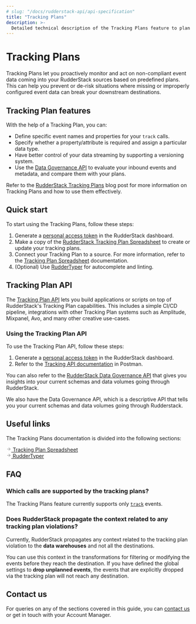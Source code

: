 ```yaml
---
# slug: "/docs/rudderstack-api/api-specification"
title: "Tracking Plans"
description: >-
  Detailed technical description of the Tracking Plans feature to plan and monitor your event data.
---
```


# Tracking Plans

Tracking Plans let you proactively monitor and act on non-compliant event data coming into your RudderStack sources based on predefined plans. This can help you prevent or de-risk situations where missing or improperly configured event data can break your downstream destinations.

## Tracking Plan features

With the help of a Tracking Plan, you can:

* Define specific event names and properties for your `track` calls.
* Specify whether a property/attribute is required and assign a particular data type.
* Have better control of your data streaming by supporting a versioning system.
* Use the [Data Governance API](https://rudderstack.com/docs/data-governance/rudderstack-data-governance-api/) to evaluate your inbound events and metadata, and compare them with your plans.

<div class="infoBlock">

Refer to the <a href="https://rudderstack.com/blog/dogfooding-at-rudderstack-tracking-plans-part-1/">RudderStack Tracking Plans</a> blog post for more information on Tracking Plans and how to use them effectively.
</div>

## Quick start

To start using the Tracking Plans, follow these steps:

1. Generate a [personal access token](https://www.rudderstack.com/docs/rudderstack-api/personal-access-tokens/) in the RudderStack dashboard.
2. Make a copy of the [RudderStack Tracking Plan Spreadsheet](https://docs.google.com/spreadsheets/d/1QnCY3dbzyz2InB68W3AGIJshsuY3Zu8WA3AfMMxIzAQ/edit#gid=1810167975) to create or update your tracking plans.
3. Connect your Tracking Plan to a source. For more information, refer to the [Tracking Plan Spreadsheet](https://www.rudderstack.com/docs/data-governance/tracking-plans/tracking-plan-spreadsheet/#linking-tracking-plan-to-a-source) documentation.
4. (Optional) Use [RudderTyper](https://www.rudderstack.com/docs/data-governance/ruddertyper/) for autocomplete and linting.

## Tracking Plan API

The [Tracking Plan API](https://documenter.getpostman.com/view/16242548/TzeWFT6D#3b19ae74-4a42-4078-b9f8-4aa006817c63) lets you build applications or scripts on top of RudderStack's Tracking Plan capabilities. This includes a simple CI/CD pipeline, integrations with other Tracking Plan systems such as Amplitude, Mixpanel, Avo, and many other creative use-cases.

### Using the Tracking Plan API

To use the Tracking Plan API, follow these steps:

1. Generate a [personal access token](https://www.rudderstack.com/docs/rudderstack-api/personal-access-tokens/) in the RudderStack dashboard.
2. Refer to the [Tracking API documentation](https://documenter.getpostman.com/view/16242548/TzeWFT6D#7df289e7-8758-4ec0-a86e-3aa08bd3260e) in Postman.

<div class="successBlock">

You can also refer to the <a href="https://www.rudderstack.com/docs/data-governance/rudderstack-data-governance-api/">RudderStack Data Governance API</a> that gives you insights into your current schemas and data volumes going through RudderStack.
</div>

We also have the Data Governance API, which is a descriptive API that tells you your current schemas and data volumes going through Rudderstack.

## Useful links

The Tracking Plans documentation is divided into the following sections:

<a class="pageRef" href="https://www.rudderstack.com/docs/data-governance/tracking-plans/tracking-plan-spreadsheet/">
  <div class="pageRefInner">
    <span class="pageRefArrow">
      <svg
        preserveAspectRatio="xMidYMid meet"
        height="1em"
        width="1em"
        fill="none"
        xmlns="http://www.w3.org/2000/svg"
        viewBox="0 0 24 24"
        strokeWidth="2"
        strokeLinecap="round"
        strokeLinejoin="round"
        stroke="currentColor"
        class="rightRefArrow"
      >
        <g>
          <line x1="5" y1="12" x2="19" y2="12"></line>
          <polyline points="12 5 19 12 12 19"></polyline>
        </g>
      </svg>
    </span>
    <span class="mainRefText">
      Tracking Plan Spreadsheet
    </span>
  </div>
</a>

<a class="pageRef" href="https://www.rudderstack.com/docs/data-governance/ruddertyper/">
  <div class="pageRefInner">
    <span class="pageRefArrow">
      <svg
        preserveAspectRatio="xMidYMid meet"
        height="1em"
        width="1em"
        fill="none"
        xmlns="http://www.w3.org/2000/svg"
        viewBox="0 0 24 24"
        strokeWidth="2"
        strokeLinecap="round"
        strokeLinejoin="round"
        stroke="currentColor"
        class="rightRefArrow"
      >
        <g>
          <line x1="5" y1="12" x2="19" y2="12"></line>
          <polyline points="12 5 19 12 12 19"></polyline>
        </g>
      </svg>
    </span>
    <span class="mainRefText">
      RudderTyper
    </span>
  </div>
</a>

## FAQ

### Which calls are supported by the tracking plans?

The Tracking Plans feature currently supports only [`track`](https://www.rudderstack.com/docs/rudderstack-api/api-specification/rudderstack-spec/track/) events.

### Does RudderStack propagate the context related to any tracking plan violations?

Currently, RudderStack propagates any context related to the tracking plan violation to the <strong>data warehouses</strong> and not all the destinations.

You can use this context in the transformations for filtering or modifying the events before they reach the destination. If you have defined the <Link to="data-governance/tracking-plans/tracking-plan-spreadsheet/#global-settings">global settings</Link> to **drop unplanned events**, the events that are explicitly dropped via the tracking plan will not reach any destination.

## Contact us

For queries on any of the sections covered in this guide, you can [contact us](mailto:%20docs@rudderstack.com) or get in touch with your Account Manager.
